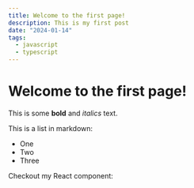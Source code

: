 ```yaml
---
title: Welcome to the first page!
description: This is my first post
date: "2024-01-14"
tags:
  - javascript
  - typescript
---
```


# Welcome to the first page!

This is some **bold** and _italics_ text.

This is a list in markdown:

- One
- Two
- Three

Checkout my React component:
